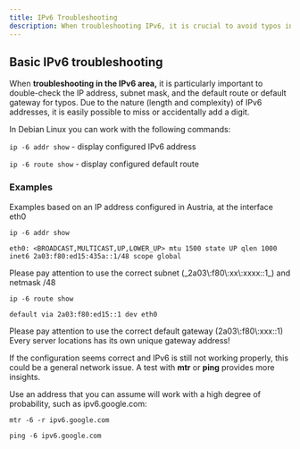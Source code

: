 ```yaml
---
title: IPv6 Troubleshooting
description: When troubleshooting IPv6, it is crucial to avoid typos in IP addresses, subnet masks, and default routes or gateways due to the length and complexity of IPv6 addresses.
---
```


## Basic IPv6 troubleshooting

When **troubleshooting in the IPv6 area,** it is particularly important to double-check the IP address, subnet mask, and the default route or default gateway for typos. Due to the nature (length and complexity) of IPv6 addresses, it is easily possible to miss or accidentally add a digit.

In Debian Linux you can work with the following commands:

`ip -6 addr show` - display configured IPv6 address

`ip -6 route show` - display configured default route

### Examples

Examples based on an IP address configured in Austria, at the interface eth0

```shell
ip -6 addr show

eth0: <BROADCAST,MULTICAST,UP,LOWER_UP> mtu 1500 state UP qlen 1000 inet6 2a03:f80:ed15:435a::1/48 scope global

```

<Note>
  Please pay attention to use the correct subnet (_2a03\:f80\:xx\:xxxx::1_) and
  netmask /48
</Note>

```shell
ip -6 route show

default via 2a03:f80:ed15::1 dev eth0

```

<Note>
  Please pay attention to use the correct default gateway (2a03\:f80\:xxx::1)
  Every server locations has its own unique gateway address!
</Note>

If the configuration seems correct and IPv6 is still not working properly, this could be a general network issue. A test with **mtr** or **ping** provides more insights.

Use an address that you can assume will work with a high degree of probability, such as ipv6.google.com:

`mtr -6 -r ipv6.google.com`

`ping -6 ipv6.google.com`
